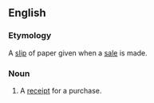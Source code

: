 ==English==

===Etymology===
A [[slip]] of paper given when a [[sale]] is made.

===Noun===
{{en-noun}}

#A [[receipt]] for a purchase.